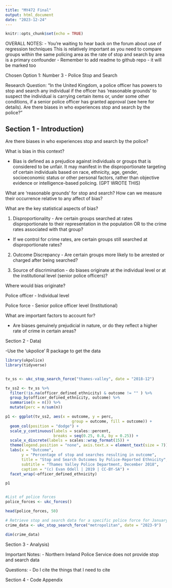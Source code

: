 ```yaml
---
title: "MY472 Final"
output: html_document
date: "2023-12-24"
---
```


```r
knitr::opts_chunk$set(echo = TRUE)
```

OVERALL NOTES:
- You're waiting to hear back on the forum about use of regression techniques
  This is relatively important as you need to compare groups within the same policing area as the rate of stop and search by     area is a primary confounder
- Remember to add readme to github repo - it will be marked too


Chosen Option 1: Number 3 - Police Stop and Search

Research Question:
“In the United Kingdom, a police officer has powers to stop and search any individual if the officer has ‘reasonable grounds’ to suspect the individual is carrying certain items or, under some other conditions, if a senior police officer has granted approval (see here for details). Are there biases in who experiences stop and search by the police?”

## Section 1 - Introduction)

Are there biases in who experiences stop and search by the police?

What is bias in this context?

- Bias is defined as a prejudice against individuals or groups that is considered to be unfair. It may manifest in the disproportionate targeting of certain individuals based on race, ethnicity, age, gender, socioeconomic status or other personal factors, rather than objective evidence or intelligence-based policing. (GPT WROTE THIS)

What are 'reasonable grounds' for stop and search? How can we measure their occurrence relative to any affect of bias?


What are the key statistical aspects of bias?

1) Disproportionality - Are certain groups searched at rates disproportionate to their representation in the population OR to the crime rates associated with that group?
- If we control for crime rates, are certain groups still searched at disproportionate rates?

2) Outcome Discrepancy - Are certain groups more likely to be arrested or charged after being searched?

3) Source of discrimination - do biases originate at the individual level or at the institutional level (senior police officers)?


Where would bias originate?

Police officer - Individual level

Police force - Senior police officer level (Institutional)


What are important factors to account for?

- Are biases genuinely prejudicial in nature, or do they reflect a higher rate of crime in certain areas?

Section 2 - Data)

-Use the 'ukpolice' R package to get the data

```r
library(ukpolice)
library(tidyverse)


tv_ss <- ukc_stop_search_force("thames-valley", date = "2018-12")

tv_ss2 <- tv_ss %>% 
  filter(!is.na(officer_defined_ethnicity) & outcome != "" ) %>%
  group_by(officer_defined_ethnicity, outcome) %>%
  summarise(n = n()) %>%
  mutate(perc = n/sum(n))

p1 <- ggplot(tv_ss2, aes(x = outcome, y = perc,
                             group = outcome, fill = outcome)) + 
  geom_col(position = "dodge") + 
  scale_y_continuous(labels = scales::percent,
                     breaks = seq(0.25, 0.8, by = 0.25)) + 
  scale_x_discrete(labels = scales::wrap_format(15)) + 
  theme(legend.position = "none", axis.text.x = element_text(size = 7)) + 
  labs(x = "Outcome", 
       y = "Percentage of stop and searches resulting in outcome",
       title = "Stop and Search Outcomes by Police-Reported Ethnicity",
       subtitle = "Thames Valley Police Department, December 2018",
       caption = "(c) Evan Odell | 2019 | CC-BY-SA") + 
  facet_wrap(~officer_defined_ethnicity)

p1


#List of police forces
police_forces <- ukc_forces()

head(police_forces, 50)

# Retrieve stop and search data for a specific police force for January 2021
crime_data <- ukc_stop_search_force("metropolitan", date = "2023-9")

dim(crime_data)


```




Section 3 - Analysis)



Important Notes:
- Northern Ireland Police Service does not provide stop and search data

Questions:
- Do I cite the things that I need to cite


Section 4 - Code Appendix




